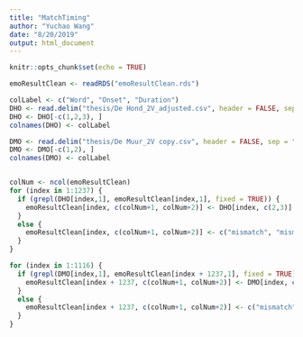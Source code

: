 ```yaml
---
title: "MatchTiming"
author: "Yuchao Wang"
date: "8/20/2019"
output: html_document
---
```


```r
knitr::opts_chunk$set(echo = TRUE)
```

```r
emoResultClean <- readRDS("emoResultClean.rds")

colLabel <- c("Word", "Onset", "Duration")
DHO <- read.delim("thesis/De Hond_2V_adjusted.csv", header = FALSE, sep = ",", stringsAsFactors = FALSE)
DHO <- DHO[-c(1,2,3), ]
colnames(DHO) <- colLabel

DMO <- read.delim("thesis/De Muur_2V copy.csv", header = FALSE, sep = ",", stringsAsFactors = FALSE)
DMO <- DMO[-c(1,2), ]
colnames(DMO) <- colLabel


colNum <- ncol(emoResultClean)
for (index in 1:1237) {
  if (grepl(DHO[index,1], emoResultClean[index,1], fixed = TRUE)) {
    emoResultClean[index, c(colNum+1, colNum+2)] <- DHO[index, c(2,3)]
  }
  else {
    emoResultClean[index, c(colNum+1, colNum+2)] <- c("mismatch", "mismatch")
  }
}

for (index in 1:1116) {
  if (grepl(DMO[index,1], emoResultClean[index + 1237,1], fixed = TRUE)) {
    emoResultClean[index + 1237, c(colNum+1, colNum+2)] <- DMO[index, c(2,3)]
  }
  else {
    emoResultClean[index + 1237, c(colNum+1, colNum+2)] <- c("mismatch", "mismatch")
  }
}

```